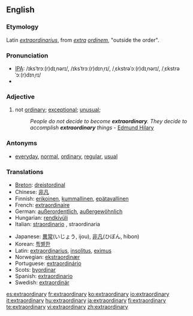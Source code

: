 ==English==

===Etymology===
Latin ''[[extraordinarius]]'', from ''[[extra]] [[ordinem]]'', "outside the order".

===Pronunciation===
*[[w:IPA|IPA]]: /ɪksˈtrɔː(r)dɪˌnərɪ/, /ɪksˈtrɔː(r)dɪnˌrɪ/, /ˌɛkstrəˈɔː(r)dɪˌnərɪ/, /ˌɛkstrəˈɔː(r)dɪnˌrɪ/
*{{audio|en-us-extraordinary.ogg|Audio (US)}}

===Adjective===
{{en-adj}}

# not [[ordinary]]; [[exceptional]]; [[unusual]];
#:''People do not decide to become '''extraordinary'''. They decide to accomplish '''extraordinary''' things'' - [[q:Edmund Hilary|Edmund Hilary]]

===Antonyms===
*[[everyday]], [[normal]], [[ordinary]], [[regular]], [[usual]]

===Translations===
{{rfc-level|Translations at L3+ (AutoFormat would have corrected level of Antonyms)}}
{{top}}
*[[Breton]]: [[dreistordinal]]
*Chinese: [[非凡]]
*Finnish: [[erikoinen]], [[kummallinen]], [[epätavallinen]]
*French: [[extraordinaire]]
*German: [[außerordentlich]], [[außergewöhnlich]]
*Hungarian: [[rendkívüli]]
*Italian: [[straordinario]] {{m}}, straordinaria {{f}}
{{mid}}
*Japanese: [[異常]](いじょう, ijou), [[非凡]](ひぼん, hibon)
*Korean: [[특별한]]
*Latin: [[extraordinarius]], [[insolitus]], [[eximus]]
*Norwegian: [[ekstraordinær]]
*Portuguese: [[extraordinário]]
*Scots: [[byordinar]]
*Spanish: [[extraordinario]]
*Swedish: [[extraordinär]]
{{bottom}}

[[es:extraordinary]]
[[fr:extraordinary]]
[[ko:extraordinary]]
[[io:extraordinary]]
[[it:extraordinary]]
[[hu:extraordinary]]
[[ja:extraordinary]]
[[fi:extraordinary]]
[[te:extraordinary]]
[[vi:extraordinary]]
[[zh:extraordinary]]